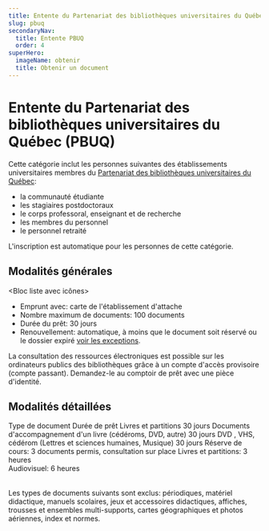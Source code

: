 ```yaml
---
title: Entente du Partenariat des bibliothèques universitaires du Québec (PBUQ)
slug: pbuq
secondaryNav:
  title: Entente PBUQ
  order: 4
superHero:
  imageName: obtenir
  title: Obtenir un document
---
```



# Entente du Partenariat des bibliothèques universitaires du Québec (PBUQ)

Cette catégorie inclut les personnes suivantes des établissements universitaires membres du [Partenariat des bibliothèques universitaires du Québec](https://pbuq.ca/):

- la communauté étudiante
- les stagiaires postdoctoraux
- le corps professoral, enseignant et de recherche
- les membres du personnel
- le personnel retraité

 L'inscription est automatique pour les personnes de cette catégorie.

## Modalités générales

<Bloc liste avec icônes>

- Emprunt avec: carte de l'établissement d'attache
- Nombre maximum de documents: 100 documents
- Durée du prêt: 30 jours
- Renouvellement: automatique, à moins que le document soit réservé ou le dossier expiré [voir les exceptions](../pret-renouvellement-retour/#exceptions-au-renouvellement-automatique).

</Bloc>

La consultation des ressources électroniques est possible sur les ordinateurs publics des bibliothèques grâce à un compte d'accès provisoire (compte passant). Demandez-le au comptoir de prêt avec une pièce d'identité.

## Modalités détaillées

 <TableContainer component={Paper}>
      <Table sx={{ minWidth: 650 }} aria-label="simple table">
        <TableHead>
          <TableRow>
            <TableCell>Type de document</TableCell>
            <TableCell align="right">Durée de prêt</TableCell>
          </TableRow>
        </TableHead>
        <TableBody>
            <TableRow
              sx={{ '&:last-child td, &:last-child th': { border: 0 } }}
              >
              <TableCell>Livres et partitions</TableCell>
              <TableCell align="right">30 jours</TableCell>
            </TableRow>
            <TableRow
              sx={{ '&:last-child td, &:last-child th': { border: 0 } }}
              >
              <TableCell>Documents d'accompagnement d'un livre (cédéroms, DVD, autre)</TableCell>
              <TableCell align="right">30 jours</TableCell>
            </TableRow>
             <TableRow
              sx={{ '&:last-child td, &:last-child th': { border: 0 } }}
              >
              <TableCell>DVD , VHS, cédérom (Lettres et sciences humaines, Musique)</TableCell>
              <TableCell align="right">30 jours</TableCell>
            </TableRow>
                         <TableRow
              sx={{ '&:last-child td, &:last-child th': { border: 0 } }}
              >
              <TableCell>Réserve de cours: 3 documents permis, consultation sur place</TableCell>
              <TableCell align="right">Livres et partitions: 3 heures <br/> Audiovisuel: 6 heures</TableCell>
            </TableRow>
        </TableBody>
      </Table>
    </TableContainer>

Les types de documents suivants sont exclus: périodiques, matériel didactique, manuels scolaires, jeux et accessoires didactiques, affiches, trousses et ensembles multi-supports, cartes géographiques et photos aériennes, index et normes.
